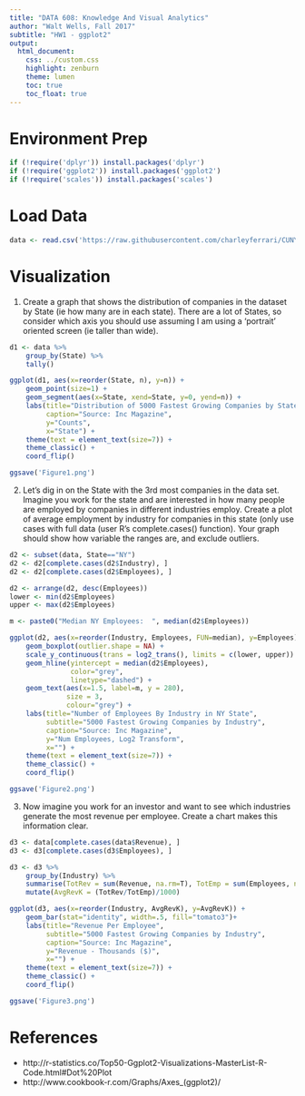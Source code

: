 ```yaml
---
title: "DATA 608: Knowledge And Visual Analytics"
author: "Walt Wells, Fall 2017"
subtitle: "HW1 - ggplot2"
output:
  html_document:
    css: ../custom.css
    highlight: zenburn
    theme: lumen
    toc: true
    toc_float: true
---
```


# Environment Prep

```r
if (!require('dplyr')) install.packages('dplyr')
if (!require('ggplot2')) install.packages('ggplot2')
if (!require('scales')) install.packages('scales')
```

# Load Data

```r
data <- read.csv('https://raw.githubusercontent.com/charleyferrari/CUNY_DATA608/master/lecture1/Data/inc5000_data.csv')
```

# Visualization

1. Create a graph that shows the distribution of companies in the dataset by State (ie how many are in each state). There are a lot of States, so consider which axis you should use assuming I am using a ‘portrait’ oriented screen (ie taller than wide).

```r
d1 <- data %>% 
    group_by(State) %>% 
    tally()

ggplot(d1, aes(x=reorder(State, n), y=n)) + 
    geom_point(size=1) + 
    geom_segment(aes(x=State, xend=State, y=0, yend=n)) +
    labs(title="Distribution of 5000 Fastest Growing Companies by State", 
         caption="Source: Inc Magazine",
         y="Counts", 
         x="State") + 
    theme(text = element_text(size=7)) + 
    theme_classic() +
    coord_flip()

ggsave('Figure1.png')
```

2. Let’s dig in on the State with the 3rd most companies in the data set. Imagine you work for the state and are interested in how many people are employed by companies in different industries employ. Create a plot of average employment by industry for companies in this state (only use cases with full data (user R’s complete.cases() function). Your graph should show how variable the ranges are, and exclude outliers.

```r
d2 <- subset(data, State=="NY")
d2 <- d2[complete.cases(d2$Industry), ] 
d2 <- d2[complete.cases(d2$Employees), ] 

d2 <- arrange(d2, desc(Employees))
lower <- min(d2$Employees)
upper <- max(d2$Employees)

m <- paste0("Median NY Employees:  ", median(d2$Employees))

ggplot(d2, aes(x=reorder(Industry, Employees, FUN=median), y=Employees)) + 
    geom_boxplot(outlier.shape = NA) + 
    scale_y_continuous(trans = log2_trans(), limits = c(lower, upper)) +
    geom_hline(yintercept = median(d2$Employees),
               color="grey", 
               linetype="dashed") +
    geom_text(aes(x=1.5, label=m, y = 280), 
              size = 3,
              colour="grey") +
    labs(title="Number of Employees By Industry in NY State",
         subtitle="5000 Fastest Growing Companies by Industry",
         caption="Source: Inc Magazine",
         y="Num Employees, Log2 Transform", 
         x="") + 
    theme(text = element_text(size=7)) + 
    theme_classic() +
    coord_flip()

ggsave('Figure2.png')
```

3. Now imagine you work for an investor and want to see which industries generate the most revenue per employee. Create a chart makes this information clear.

```r
d3 <- data[complete.cases(data$Revenue), ]
d3 <- d3[complete.cases(d3$Employees), ] 

d3 <- d3 %>%
    group_by(Industry) %>%
    summarise(TotRev = sum(Revenue, na.rm=T), TotEmp = sum(Employees, na.rm=T)) %>%
    mutate(AvgRevK = (TotRev/TotEmp)/1000)

ggplot(d3, aes(x=reorder(Industry, AvgRevK), y=AvgRevK)) + 
    geom_bar(stat="identity", width=.5, fill="tomato3")+ 
    labs(title="Revenue Per Employee",
         subtitle="5000 Fastest Growing Companies by Industry", 
         caption="Source: Inc Magazine",
         y="Revenue - Thousands ($)", 
         x="") + 
    theme(text = element_text(size=7)) + 
    theme_classic() +
    coord_flip()

ggsave('Figure3.png')
```

# References

* http://r-statistics.co/Top50-Ggplot2-Visualizations-MasterList-R-Code.html#Dot%20Plot
* http://www.cookbook-r.com/Graphs/Axes_(ggplot2)/